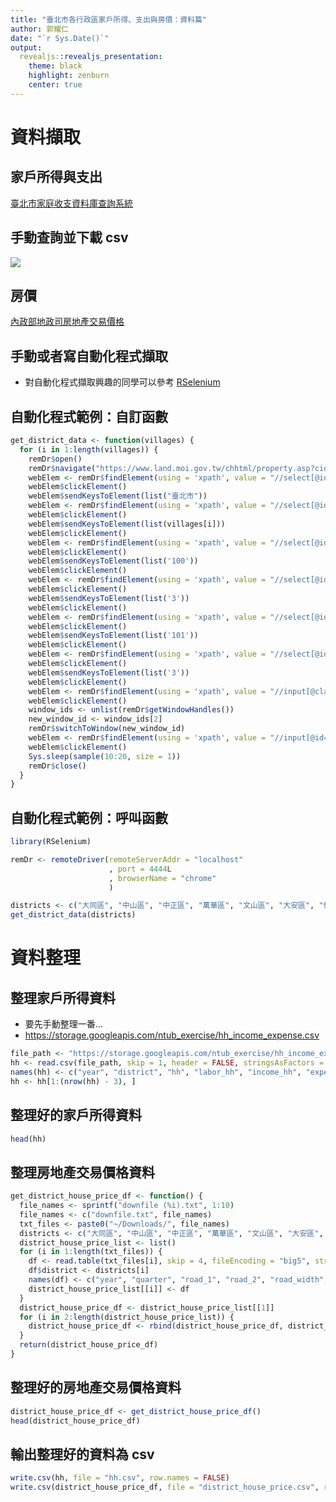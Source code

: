 ```yaml
---
title: "臺北市各行政區家戶所得、支出與房價：資料篇"
author: 郭耀仁
date: "`r Sys.Date()`"
output: 
  revealjs::revealjs_presentation:
    theme: black
    highlight: zenburn
    center: true
---
```


# 資料擷取

## 家戶所得與支出

[臺北市家庭收支資料庫查詢系統](http://210.69.61.217/pxweb2007-tp/dialog/statfile9_FI.asp)

## 手動查詢並下載 csv

![](img/family_income.png)

## 房價

[內政部地政司房地產交易價格](https://www.land.moi.gov.tw/chhtml/property.asp?cid=830)

## 手動或者寫自動化程式擷取

- 對自動化程式擷取興趣的同學可以參考 [RSelenium](https://cran.r-project.org/web/packages/RSelenium/vignettes/RSelenium-basics.html)

## 自動化程式範例：自訂函數

```r
get_district_data <- function(villages) {
  for (i in 1:length(villages)) {
    remDr$open()
    remDr$navigate("https://www.land.moi.gov.tw/chhtml/property.asp?cid=830")
    webElem <- remDr$findElement(using = 'xpath', value = "//select[@id='city']")
    webElem$clickElement()
    webElem$sendKeysToElement(list("臺北市"))
    webElem <- remDr$findElement(using = 'xpath', value = "//select[@id='village']")
    webElem$clickElement()
    webElem$sendKeysToElement(list(villages[i]))
    webElem$clickElement()
    webElem <- remDr$findElement(using = 'xpath', value = "//select[@id='syear'][1]")
    webElem$clickElement()
    webElem$sendKeysToElement(list('100'))
    webElem$clickElement()
    webElem <- remDr$findElement(using = 'xpath', value = "//select[@id='syear'][2]")
    webElem$clickElement()
    webElem$sendKeysToElement(list('3'))
    webElem$clickElement()
    webElem <- remDr$findElement(using = 'xpath', value = "//select[@id='syear'][3]")
    webElem$clickElement()
    webElem$sendKeysToElement(list('101'))
    webElem$clickElement()
    webElem <- remDr$findElement(using = 'xpath', value = "//select[@id='syear'][4]")
    webElem$clickElement()
    webElem$sendKeysToElement(list('3'))
    webElem$clickElement()
    webElem <- remDr$findElement(using = 'xpath', value = "//input[@class='button'][1]")
    webElem$clickElement()
    window_ids <- unlist(remDr$getWindowHandles())
    new_window_id <- window_ids[2]
    remDr$switchToWindow(new_window_id)
    webElem <- remDr$findElement(using = 'xpath', value = "//input[@id='submit1']")
    webElem$clickElement()
    Sys.sleep(sample(10:20, size = 1))
    remDr$close()
  }
}
```

## 自動化程式範例：呼叫函數

```r
library(RSelenium)

remDr <- remoteDriver(remoteServerAddr = "localhost" 
                      , port = 4444L
                      , browserName = "chrome"
                      )

districts <- c("大同區", "中山區", "中正區", "萬華區", "文山區", "大安區", "信義區", "南港區", "松山區", "內湖區", "士林區", "北投區")
get_district_data(districts)
```

# 資料整理

## 整理家戶所得資料

- 要先手動整理一番...
- <https://storage.googleapis.com/ntub_exercise/hh_income_expense.csv>

```r
file_path <- "https://storage.googleapis.com/ntub_exercise/hh_income_expense.csv"
hh <- read.csv(file_path, skip = 1, header = FALSE, stringsAsFactors = FALSE)
names(hh) <- c("year", "district", "hh", "labor_hh", "income_hh", "expense_hh_1", "expense_hh_2")
hh <- hh[1:(nrow(hh) - 3), ]
```

## 整理好的家戶所得資料

```r
head(hh)
```

## 整理房地產交易價格資料

```r
get_district_house_price_df <- function() {
  file_names <- sprintf("downfile (%i).txt", 1:10)
  file_names <- c("downfile.txt", file_names)
  txt_files <- paste0("~/Downloads/", file_names)
  districts <- c("大同區", "中山區", "中正區", "萬華區", "文山區", "大安區", "信義區", "南港區", "松山區", "內湖區", "士林區", "北投區") 
  district_house_price_list <- list()
  for (i in 1:length(txt_files)) {
    df <- read.table(txt_files[i], skip = 4, fileEncoding = "big5", stringsAsFactors = FALSE)
    df$district <- districts[i]
    names(df) <- c("year", "quarter", "road_1", "road_2", "road_width", "place_type", "building_type", "structure", "construction_year", "floor_1", "floor_2", "location_type", "area_transfer", "house_transfer", "ttl_price", "price_per", "district")
    district_house_price_list[[i]] <- df
  }
  district_house_price_df <- district_house_price_list[[1]]
  for (i in 2:length(district_house_price_list)) {
    district_house_price_df <- rbind(district_house_price_df, district_house_price_list[[i]])
  }
  return(district_house_price_df)
}
```

## 整理好的房地產交易價格資料

```r
district_house_price_df <- get_district_house_price_df()
head(district_house_price_df)
```

## 輸出整理好的資料為 csv

```r
write.csv(hh, file = "hh.csv", row.names = FALSE)
write.csv(district_house_price_df, file = "district_house_price.csv", row.names = FALSE)
```